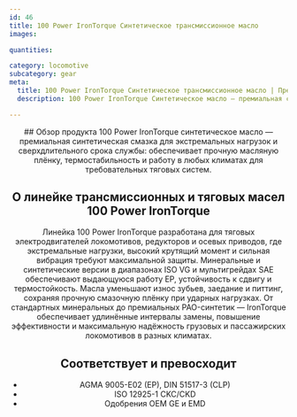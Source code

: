 ```yaml
---
id: 46
title: 100 Power IronTorque Синтетическое трансмиссионное масло
images:

quantities:

category: locomotive
subcategory: gear
meta:
  title: 100 Power IronTorque Синтетическое трансмиссионное масло | Премиальное масло для редукторов и тяговых узлов локомотивов
  description: 100 Power IronTorque Синтетическое масло — премиальная синтетическая смазка для тяговых систем локомотивов, редукторов и осевых приводов. Спроектировано для экстремальных нагрузок и сверхдлительного ресурса обеспечивает высокую прочность масляной плёнки, термостабильность и стабильную работу в любых климатических условиях. Соответствует AGMA 9005-E02, DIN 51517-3, ISO 12925-1 CKC/CKD и имеет одобрения OEM GE и EMD.

---
```


<Header>
  ## Обзор продукта
  100 Power IronTorque синтетическое масло — премиальная синтетическая
  смазка для экстремальных нагрузок и сверхдлительного срока службы:
  обеспечивает прочную масляную плёнку, термостабильность и работу
  в любых климатах для требовательных тяговых систем.

  ## О линейке трансмиссионных и тяговых масел 100 Power IronTorque
  Линейка 100 Power IronTorque разработана для тяговых электродвигателей локомотивов, редукторов и осевых приводов, где экстремальные нагрузки, высокий крутящий момент и сильная вибрация требуют максимальной защиты. Минеральные и синтетические версии в диапазонах ISO VG и мультигрейдах SAE обеспечивают выдающуюся работу EP, устойчивость к сдвигу и термостойкость. Масла уменьшают износ зубьев, заедание и питтинг, сохраняя прочную смазочную плёнку при ударных нагрузках. От стандартных минеральных до премиальных PAO-синтетик — IronTorque обеспечивает удлинённые интервалы замены, повышение эффективности и максимальную надёжность грузовых и пассажирских локомотивов в разных климатах.

  ## Соответствует и превосходит
  - AGMA 9005-E02 (EP), DIN 51517-3 (CLP)
  - ISO 12925-1 CKC/CKD
  - Одобрения OEM GE и EMD

</Header>
